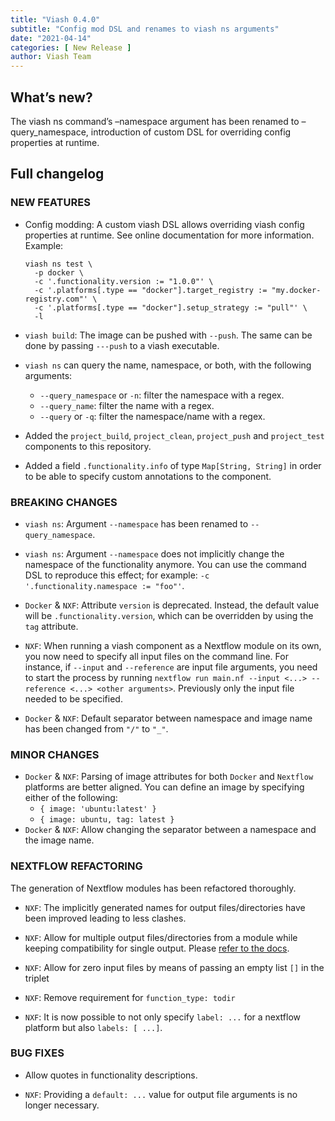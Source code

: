 ```yaml
---
title: "Viash 0.4.0"
subtitle: "Config mod DSL and renames to viash ns arguments"
date: "2021-04-14"
categories: [ New Release ]
author: Viash Team
---
```


## What's new?

The viash ns command's --namespace argument has been renamed to --query_namespace, introduction of custom DSL for overriding config properties at runtime.

## Full changelog

### NEW FEATURES

* Config modding: A custom viash DSL allows overriding viash config properties at runtime. See online documentation for more information. Example:

  ```
  viash ns test \
    -p docker \
    -c '.functionality.version := "1.0.0"' \
    -c '.platforms[.type == "docker"].target_registry := "my.docker-registry.com"' \
    -c '.platforms[.type == "docker"].setup_strategy := "pull"' \
    -l
  ```

* `viash build`: The image can be pushed with `--push`. The same can be done by passing `---push` to 
  a viash executable.

* `viash ns` can query the name, namespace, or both, with the following arguments:
  - `--query_namespace` or `-n`: filter the namespace with a regex.
  - `--query_name`: filter the name with a regex.
  - `--query` or `-q`: filter the namespace/name with a regex.

* Added the `project_build`, `project_clean`, `project_push` and `project_test` components to this repository.

* Added a field `.functionality.info` of type `Map[String, String]` in order to be able to specify custom annotations to the component.

### BREAKING CHANGES

* `viash ns`: Argument `--namespace` has been renamed to `--query_namespace`.

* `viash ns`: Argument `--namespace` does not implicitly change the namespace of the functionality anymore. You can use the command DSL to reproduce this effect; for example: `-c '.functionality.namespace := "foo"'`.
  
* `Docker` & `NXF`: Attribute `version` is deprecated. Instead, the default value will be `.functionality.version`, which can be overridden by using the `tag` attribute.

* `NXF`: When running a viash component as a Nextflow module on its own, you now need to specify all input files on the command line. For instance, if `--input` and `--reference` are input file arguments, you need to start the process by running `nextflow run main.nf --input <...> --reference <...> <other arguments>`. Previously only the input file needed to be specified.
  
* `Docker` & `NXF`: Default separator between namespace and image name has been changed from `"/"` to `"_"`.

### MINOR CHANGES

* `Docker` & `NXF`: Parsing of image attributes for both `Docker` and `Nextflow` platforms are better aligned. You can define an image by specifying either of the following:
  - `{ image: 'ubuntu:latest' }` 
  - `{ image: ubuntu, tag: latest }`
  
* `Docker` & `NXF`: Allow changing the separator between a namespace and the image name.

### NEXTFLOW REFACTORING

The generation of Nextflow modules has been refactored thoroughly.
  
* `NXF`: The implicitly generated names for output files/directories have been improved leading to less clashes.

* `NXF`: Allow for multiple output files/directories from a module while keeping compatibility for single output. Please [refer to the docs](/reference/config/platforms/nextflow/#multiple-outputs).

* `NXF`: Allow for zero input files by means of passing an empty list `[]` in the triplet

* `NXF`: Remove requirement for `function_type: todir`

* `NXF`: It is now possible to not only specify `label: ...` for a nextflow platform but also `labels: [ ...]`.
  
### BUG FIXES

* Allow quotes in functionality descriptions.

* `NXF`: Providing a `default: ...` value for output file arguments is no longer necessary.

